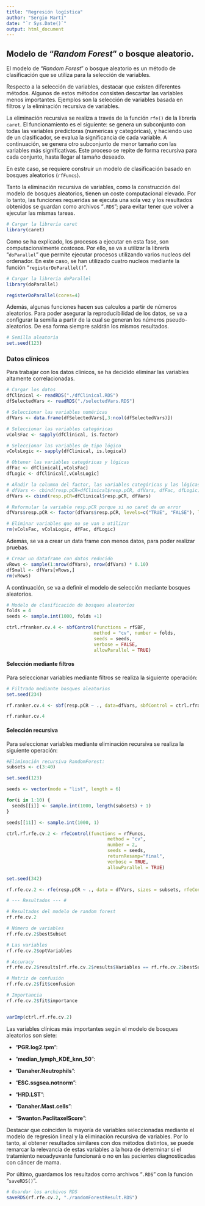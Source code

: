 ```yaml
---
title: "Regresión logística"
author: "Sergio Martí"
date: "`r Sys.Date()`"
output: html_document
---
```


## Modelo de "*Random Forest*" o bosque aleatorio.

El modelo de "*Random Forest*" o bosque aleatorio es un método de clasificación que se utiliza para la selección de variables. 

Respecto a la selección de variables, destacar que existen diferentes métodos. Algunos de estos métodos consisten descartar las variables menos importantes. Ejemplos son la selección de variables basada en filtros y la eliminación recursiva de variables.

La eliminación recursiva se realiza a través de la función `rfe()` de la librería `caret`. El funcionamiento es el siguiente: se genera un subconjunto con todas las variables predictoras (numericas y categóricas), y haciendo uso de un clasificador, se evalua la significancia de cada variable. A continuación, se genera otro subconjunto de menor tamaño con las variables más significativas. Este proceso se repite de forma recursiva para cada conjunto, hasta llegar al tamaño deseado.

En este caso, se requiere construir un modelo de clasificación basado en bosques aleatorios (`rfFuncs`).

Tanto la eliminación recursiva de variables, como la construcción del modelo de bosques aleatorios, tienen un coste computacional elevado. Por lo tanto, las funciones requeridas se ejecuta una sola vez y los resultados obtenidos se guardan como archivos "`.RDS`"; para evitar tener que volver a ejecutar las mismas tareas.

```r
# Cargar la librería caret
library(caret)
```

Como se ha explicado, los procesos a ejecutar en esta fase, son computacionalmente costosos. Por ello, se va a utilizar la librería "`doParallel`" que permite ejecutar procesos utilizando varios nucleos del ordenador. En este caso, se han utilizado cuatro nucleos mediante la función "`registerDoParallel()`".

```r
# Cargar la librería doParallel
library(doParallel)

registerDoParallel(cores=4)
```

Además, algunas funciones hacen sus calculos a partir de números aleatorios. Para poder asegurar la reproducibilidad de los datos, se va a configurar la semilla a partir de la cual se generan los números pseudo-aleatorios. De esa forma siempre saldrán los mismos resultados.

```r
# Semilla aleatoria
set.seed(123)
```

### Datos clínicos

Para trabajar con los datos clínicos, se ha decidido eliminar las variables altamente correlacionadas.

```r
# Cargar los datos
dfClinical <- readRDS("./dfClinical.RDS")
dfSelectedVars <- readRDS("./selectedVars.RDS")

# Seleccionar las variables numéricas
dfVars <- data.frame(dfSelectedVars[,3:ncol(dfSelectedVars)])

# Seleccionar las variables categóricas
vColsFac <- sapply(dfClinical, is.factor)

# Seleccionar las variables de tipo lógico
vColsLogic <- sapply(dfClinical, is.logical)

# Obtener las variables categóricas y lógicas
dfFac <- dfClinical[,vColsFac]
dfLogic <- dfClinical[,vColsLogic]

# Añadir la columna del factor, las variables categóricas y las lógicas
# dfVars <- cbind(resp.pCR=dfClinical$resp.pCR, dfVars, dfFac, dfLogic)
dfVars <- cbind(resp.pCR=dfClinical$resp.pCR, dfVars)

# Reformular la variable resp.pCR porque si no caret da un error
dfVars$resp.pCR <- factor(dfVars$resp.pCR, levels=c("TRUE", "FALSE"), labels=c("Responde", "No responde"))

# Eliminar variables que no se van a utilizar
rm(vColsFac, vColsLogic, dfFac, dfLogic)
```

Además, se va a crear un data frame con menos datos, para poder realizar pruebas.

```r
# Crear un dataframe con datos reducido
vRows <- sample(1:nrow(dfVars), nrow(dfVars) * 0.10)
dfSmall <- dfVars[vRows,]
rm(vRows)
```

A continuación, se va a definir el modelo de selección mediante bosques aleatorios.

```r
# Modelo de clasificación de bosques aleatorios
folds = 4
seeds <- sample.int(1000, folds +1)

ctrl.rfranker.cv.4 <- sbfControl(functions = rfSBF,
                                method = "cv", number = folds,
                                seeds = seeds,
                                verbose = FALSE,
                                allowParallel = TRUE)
```

#### Selección mediante filtros

Para seleccionar variables mediante filtros se realiza la siguiente operación:

```r
# Filtrado mediante bosques aleatorios
set.seed(234)

rf.ranker.cv.4 <- sbf(resp.pCR ~ ., data=dfVars, sbfControl = ctrl.rfranker.cv.4)

rf.ranker.cv.4
```

#### Selección recursiva

Para seleccionar variables mediante eliminación recursiva se realiza la siguiente operación:

```r
#Eliminación recursiva RandomForest:
subsets <- c(3:40)

set.seed(123)

seeds <- vector(mode = "list", length = 6)

for(i in 1:10) {
  seeds[[i]] <- sample.int(1000, length(subsets) + 1)
}

seeds[[11]] <- sample.int(1000, 1)

ctrl.rf.rfe.cv.2 <- rfeControl(functions = rfFuncs, 
                                     method = "cv", 
                                     number = 2, 
                                     seeds = seeds,
                                     returnResamp="final", 
                                     verbose = TRUE,
                                     allowParallel = TRUE)

set.seed(342)

rf.rfe.cv.2 <- rfe(resp.pCR ~ ., data = dfVars, sizes = subsets, rfeControl = ctrl.rf.rfe.cv.2)

# --- Resultados --- #

# Resultados del modelo de random forest
rf.rfe.cv.2

# Número de variables
rf.rfe.cv.2$bestSubset

# Las variables
rf.rfe.cv.2$optVariables

# Accuracy
rf.rfe.cv.2$results[rf.rfe.cv.2$results$Variables == rf.rfe.cv.2$bestSubset, "Accuracy"]

# Matriz de confusión
rf.rfe.cv.2$fit$confusion

# Importancia
rf.rfe.cv.2$fit$importance


varImp(ctrl.rf.rfe.cv.2)
```

Las variables clínicas más importantes según el modelo de bosques aleatorios son siete:

-   "**PGR.log2.tpm**":

-   "**median_lymph_KDE_knn_50**":

-   "**Danaher.Neutrophils**":

-   "**ESC.ssgsea.notnorm**":

-   "**HRD.LST**":

-   "**Danaher.Mast.cells**":

-   "**Swanton.PaclitaxelScore**":

Destacar que coínciden la mayoría de variables seleccionadas mediante el modelo de regresión lineal y la eliminación recursiva de variables. Por lo tanto, al obtener resultados similares con dos métodos distintos, se puede remarcar la relevancia de estas variables a la hora de determinar si el tratamiento neoadyuvante funcionará o no en las pacientes diagnosticadas con cáncer de mama.

Por último, guardamos los resultados como archivos "`.RDS`" con la función "`saveRDS()`".

```r
# Guardar los archivos RDS
saveRDS(rf.rfe.cv.2, "./randomForestResult.RDS")
```
